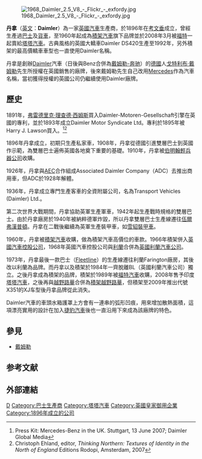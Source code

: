 {{NoteTA
|G1=Motor
|G2=Country
|1=zh-hans:轿车;zh-hk:私家車;zh-tw:轎車;
|2=zh-hans:车头; zh-hant:車頭; zh-hk:車咀;
|3=zh-hans:捷豹汽车;zh-hk:積架汽車;zh-tw:積架汽車;
|4=zh-hans:公交车;zh-hant:公共汽車;zh-hk:巴士;zh-tw:公車;zh-mo:巴士;
}}
{{Redirect2|-{丹拿}-|另一家之前是同名（Daimler）的德國公司|梅賽德斯-賓士集團}}
{{Infobox company
| name = The Daimler Company Limited
| logo = [[File:Daimler_logo.svg|frameless]]
| fate = 1960年開始成爲[[捷豹汽車|捷豹汽車]]旗下品牌
| foundation = 1896
| defunct = 
| location = {{UK}}[[考文垂|考文垂]]
| industry = 汽車
| key_people = Percy Martin；Edward Manville
| products = 汽車
| num_employees = 16,000
| parent = 1910年至1960年為[[伯明翰輕兵器公司|伯明翰輕兵器公司]]
}}
[[File:1968_Daimler_2.5_V8_-_Flickr_-_exfordy.jpg|thumb]]

'''丹拿'''（[[英文|英文]]：'''Daimler'''）為一家[[英國|英國]][[汽車|汽車]]生產商，於1896年在[[考文垂|考文垂]]成立，曾經生產過[[巴士|巴士]]及[[貨車|貨車]]，至1960年起成為[[積架汽車|積架汽車]]旗下品牌並於2008年3月被[[福特汽車|福特]]一起賣給[[塔塔汽車|塔塔汽車]]。古典風格的英國大轎車Daimler DS420生產至1992年，另外積架的最高價轎車車型也一直使用Daimler名稱。

丹拿是創辦[[戴姆勒|Daimler]]汽車（日後與Benz合併為[[戴姆勒-奔驰|戴姆勒-奔驰]]）的[[德國|德國]]人[[戈特利布·戴姆勒|戈特利布·戴姆勒]]先生所授權在英國銷售的廠牌，後來戴姆勒先生自己改用[[Mercedes|Mercedes]]作為汽車名稱，當初獲得授權的英國公司仍繼續使用Daimler廠牌。

== 歷史 ==
1891年，[[弗雷德里克·理查德·西姆斯|弗雷德里克·理查德·西姆斯]]買入Daimler-Motoren-Gesellschaft引擎在英國的專利，並於1893年成立Daimler Motor Syndicate Ltd。專利於1895年被Harry J. Lawson買入。<ref>Press Kit: Mercedes-Benz in the UK. Stuttgart, 13 June 2007; Daimler Global Media</ref><ref>Christoph Ehland, editor, ''Thinking Northern: Textures of Identity in the North of England'' Editions Rodopi, Amsterdam, 2007</ref>

1896年丹拿成立，初期只生產私家車，1908年，丹拿從德國引進雙層巴士到英國作示範，為雙層巴士遍佈英國各地奠下重要的基礎。1910年，丹拿被[[伯明翰輕兵器公司|伯明翰輕兵器公司]]收購。

1926年，丹拿與[[聯合設備公司|AEC]]合作組成Associated Daimler Company（ADC）去推出商用車，但ADC於1928年解體。

1936年，丹拿成立專門生產客車的全資附屬公司，名為Transport Vehicles (Daimler) Ltd.。

第二次世界大戰期間，丹拿協助英軍生產軍車，1942年起生產戰時規格的雙層巴士。由於丹拿廠房於1940年被納粹德軍炸毀，所以丹拿雙層巴士生產線遷往[[伍爾弗漢普頓|伍爾弗漢普頓]]。丹拿在二戰後繼續為英軍生產裝甲車，如[[雪貂裝甲車|雪貂裝甲車]]。

1960年，丹拿被[[積架汽車|積架汽車]]收購，做為積架汽車高價位的車款。1966年積架併入[[英國汽車控股|英國汽車控股公司]]，1968年英國汽車控股公司與[[利蘭|利蘭]]合併為[[英國利蘭|英國利蘭汽車公司]]。

1973年，丹拿最後一款巴士（[[丹拿／利蘭珍寶巴士|Fleetline]]）的生產線遷往利蘭Farington廠房，其後改以利蘭為品牌。而丹拿以及積架於1984年一齊脫離BL（英國利蘭汽車公司）獨立。之後丹拿成為積架的品牌，積架於1989年被[[福特汽車|福特汽車]]收購，2008年售予印度[[塔塔汽車|塔塔汽車]]，之後再與[[越野路華|越野路華]]合併為[[積架越野路華|積架越野路華]]，但積架至2009年推出代號X351的XJ车型後丹拿品牌從此消失。

Daimler汽車的車頭水箱護罩上方會有一連串的弧形凹痕，用來增加散熱面積，這項漂亮實用的設計在加入[[捷豹汽車|捷豹汽車]]後也一直沿用下來成為該廠牌的特色。

==參見==
*[[戴姆勒|戴姆勒]]

==参考文献==
{{reflist}}

==外部連結==
{{commonscat-inline|Daimler Company vehicles}}

{{塔塔汽车}}
[[Category:汽車品牌|D]]
[[Category:巴士生產商|Category:巴士生產商]]
[[Category:塔塔汽車|Category:塔塔汽車]]
[[Category:英國皇家御用企業|Category:英國皇家御用企業]]
[[Category:1896年成立的公司|Category:1896年成立的公司]]